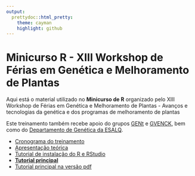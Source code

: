 ```yaml
---
output:
  prettydoc::html_pretty:
    theme: cayman
    highlight: github
---
```


# Minicurso R - XIII Workshop de Férias em Genética e Melhoramento de Plantas

Aqui está o material utilizado no **Minicurso de R** organizado pelo  XIII Workshop de Férias em Genética e Melhoramento de Plantas - Avanços e tecnologias da genética e dos programas de melhoramento de plantas

Este treinamento também recebe apoio do grupos [GENt](https://gent-esalq.github.io/) e [GVENCK](https://gvenck.github.io/1home.html), bem como do [Departamento de Genética da ESALQ](http://www.genetica.esalq.usp.br/).

* [Cronograma do treinamento](https://fealq.org.br/informacoes-do-evento/?id=849)
* [Apresentação teórica](teorica/teorica.html)
* [Tutorial de instalação do R e RStudio](Tutorial_instalacao.html)
* [**Tutorial principal**](cursoR.html)
* [Tutorial principal na versão pdf](cursoR_pdf.pdf)
